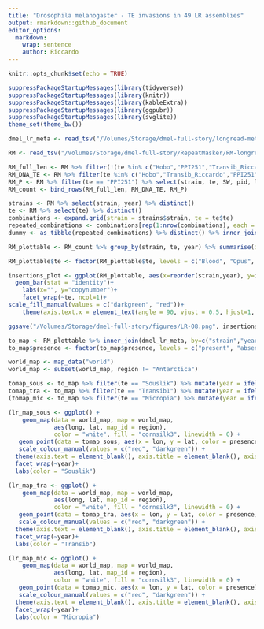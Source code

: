 ```yaml
---
title: "Drosophila melanogaster - TE invasions in 49 LR assemblies"
output: rmarkdown::github_document
editor_options: 
  markdown: 
    wrap: sentence
    author: Riccardo
---
```


```r
knitr::opts_chunk$set(echo = TRUE)
```

```r
suppressPackageStartupMessages(library(tidyverse))
suppressPackageStartupMessages(library(knitr))
suppressPackageStartupMessages(library(kableExtra))
suppressPackageStartupMessages(library(ggpubr))
suppressPackageStartupMessages(library(svglite))
theme_set(theme_bw())
```

```r
dmel_lr_meta <- read_tsv("/Volumes/Storage/dmel-full-story/longread-metadata.txt") %>% select(strain, year, continent, lat, lon)

RM <- read_tsv("/Volumes/Storage/dmel-full-story/RepeatMasker/RM-longreads/merged.clean.sum", col_names = c("rm","SW","pid","contig","qstart","qend","strand","te","rstart","rend","score","strain")) %>% mutate(len = ifelse(qstart>qend, qstart-qend, qend-qstart), strain = gsub("D.mel.","",strain)) %>% inner_join(dmel_lr_meta, by="strain") %>% filter(te!="Shellder") %>% distinct()
```

```r
RM_full_len <- RM %>% filter(!(te %in% c("Hobo","PPI251","Transib_Riccardo"))) %>% select(strain, te, SW, pid, len, score, year) %>% filter(score > 0.8, pid < 1)
RM_DNA_TE <- RM %>% filter(te %in% c("Hobo","Transib_Riccardo","PPI251")) %>% select(strain, te, SW, pid, len, score, year) %>% filter(score > 0.5, pid < 1)
RM_P <- RM %>% filter(te == "PPI251") %>% select(strain, te, SW, pid, len, score, year) %>% filter(score > 0.25, pid < 1)
RM_count <- bind_rows(RM_full_len, RM_DNA_TE, RM_P)

strains <- RM %>% select(strain, year) %>% distinct()
te <- RM %>% select(te) %>% distinct()
combinations <- expand.grid(strain = strains$strain, te = te$te)
repeated_combinations <- combinations[rep(1:nrow(combinations), each = 11), ]
dummy <- as_tibble(repeated_combinations) %>% distinct() %>% inner_join(strains, by="strain")

RM_plottable <- RM_count %>% group_by(strain, te, year) %>% summarise(insertions = n()) %>% right_join(dummy, by=c("strain","te","year")) %>% mutate(insertions = ifelse(is.na(insertions), -1, insertions)) %>% mutate(presence = ifelse(insertions>1, "present", "absent"), year = ifelse(is.na(year), 1975, year), te=ifelse(te=="Transib_Riccardo","Transib1",te))

RM_plottable$te <- factor(RM_plottable$te, levels = c("Blood", "Opus", "412", "Tirant", "DMIFACA", "Hobo", "PPI251", "Spoink", "Micropia", "Souslik", "Transib1"))

insertions_plot <- ggplot(RM_plottable, aes(x=reorder(strain,year), y=insertions, fill=presence))+
  geom_bar(stat = "identity")+
    labs(x="", y="copynumber")+
    facet_wrap(~te, ncol=1)+
scale_fill_manual(values = c("darkgreen", "red"))+
    theme(axis.text.x = element_text(angle = 90, vjust = 0.5, hjust=1, size=4), legend.position = "top", legend.key.size = unit(0.2, "cm"))

ggsave("/Volumes/Storage/dmel-full-story/figures/LR-08.png", insertions_plot, height = 20)
```

```r
to_map <- RM_plottable %>% inner_join(dmel_lr_meta, by=c("strain","year")) %>% ungroup()
to_map$presence <- factor(to_map$presence, levels = c("present", "absent"))

world_map <- map_data("world")
world_map <- subset(world_map, region != "Antarctica")

tomap_sous <- to_map %>% filter(te == "Souslik") %>% mutate(year = ifelse(year > 2003, ">2003", "<2003"))
tomap_tra <- to_map %>% filter(te == "Transib1") %>% mutate(year = ifelse(year > 2011, ">2011", "<2011"))
(tomap_mic <- to_map %>% filter(te == "Micropia") %>% mutate(year = ifelse(year > 1995, ">1995", "<1995")))

(lr_map_sous <- ggplot() +
    geom_map(data = world_map, map = world_map,
             aes(long, lat, map_id = region),
             color = "white", fill = "cornsilk3", linewidth = 0) +
   geom_point(data = tomap_sous, aes(x = lon, y = lat, color = presence), size = 4, position = position_jitter(width = 1, height = 1), alpha = 0.5)) +
   scale_colour_manual(values = c("red", "darkgreen")) +
  theme(axis.text = element_blank(), axis.title = element_blank(), axis.ticks = element_blank(), legend.position = "bottom") +
  facet_wrap(~year)+
  labs(color = "Souslik")

(lr_map_tra <- ggplot() +
    geom_map(data = world_map, map = world_map,
             aes(long, lat, map_id = region),
             color = "white", fill = "cornsilk3", linewidth = 0) +
   geom_point(data = tomap_tra, aes(x = lon, y = lat, color = presence), size = 4, position = position_jitter(width = 1, height = 1), alpha = 0.5)) +
   scale_colour_manual(values = c("red", "darkgreen")) +
  theme(axis.text = element_blank(), axis.title = element_blank(), axis.ticks = element_blank(), legend.position = "bottom") +
  facet_wrap(~year)+
  labs(color = "Transib")

(lr_map_mic <- ggplot() +
    geom_map(data = world_map, map = world_map,
             aes(long, lat, map_id = region),
             color = "white", fill = "cornsilk3", linewidth = 0) +
   geom_point(data = tomap_mic, aes(x = lon, y = lat, color = presence), size = 4, position = position_jitter(width = 1, height = 1), alpha = 0.5)) +
   scale_colour_manual(values = c("red", "darkgreen")) +
  theme(axis.text = element_blank(), axis.title = element_blank(), axis.ticks = element_blank(), legend.position = "bottom") +
  facet_wrap(~year)+
  labs(color = "Micropia")
```
